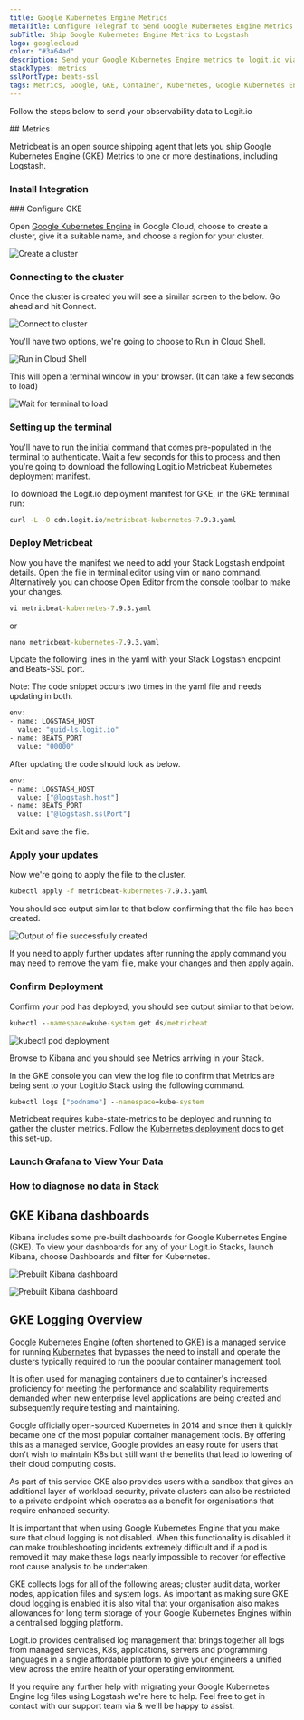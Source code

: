 ```yaml
---
title: Google Kubernetes Engine Metrics
metaTitle: Configure Telegraf to Send Google Kubernetes Engine Metrics
subTitle: Ship Google Kubernetes Engine Metrics to Logstash
logo: googlecloud
color: "#3a64ad"
description: Send your Google Kubernetes Engine metrics to logit.io via logstash using the instructions below and begin searching your data
stackTypes: metrics
sslPortType: beats-ssl
tags: Metrics, Google, GKE, Container, Kubernetes, Google Kubernetes Engine, Google Cloud, Cloud Metrics, Gke
---
```


Follow the steps below to send your observability data to Logit.io

<Steps>
  ## Metrics

  Metricbeat is an open source shipping agent that lets you ship Google 
  Kubernetes Engine (GKE) Metrics to one or more destinations, including Logstash.
  
  ### Install Integration
  <InstallIntegration/>
  ### Configure GKE

  Open [Google Kubernetes Engine](https://console.cloud.google.com/kubernetes/) in Google Cloud, choose to create a cluster, give it a suitable name, and choose a region for your cluster.

  ![Create a cluster](@/images/integrations/gke/step-one.png)

  ### Connecting to the cluster

  Once the cluster is created you will see a similar screen to the below. Go ahead and hit Connect.

  ![Connect to cluster](@/images/integrations/gke/step-two.png)      

  You'll have two options, we're going to choose to Run in Cloud Shell.

  ![Run in Cloud Shell](@/images/integrations/gke/step-three.png)

  This will open a terminal window in your browser. (It can take a few seconds to load)

  ![Wait for terminal to load](@/images/integrations/gke/step-four.png)

  ### Setting up the terminal

  You'll have to run the initial command that comes pre-populated in the terminal to authenticate. 
  Wait a few seconds for this to process and then you're going to download the following 
  Logit.io Metricbeat Kubernetes deployment manifest.

  To download the Logit.io deployment manifest for GKE, in the GKE terminal run:

  ```cmd copy
  curl -L -O cdn.logit.io/metricbeat-kubernetes-7.9.3.yaml
  ```

  ### Deploy Metricbeat

  Now you have the manifest we need to add your Stack Logstash endpoint details. 
  Open the file in terminal editor using vim or nano command. Alternatively you can choose 
  Open Editor from the console toolbar to make your changes.

  ```cmd copy
  vi metricbeat-kubernetes-7.9.3.yaml
  ```
  
  or

  ```cmd copy
  nano metricbeat-kubernetes-7.9.3.yaml
  ```

  Update the following lines in the yaml with your Stack Logstash endpoint and Beats-SSL port.
  
  <Callout type="info">
    Note: The code snippet occurs two times in the yaml file and needs updating in both.
  </Callout>

  ```cmd copy
  env:
  - name: LOGSTASH_HOST
    value: "guid-ls.logit.io"
  - name: BEATS_PORT
    value: "00000"
  ```

  After updating the code should look as below.

  ```cmd copy
  env:
  - name: LOGSTASH_HOST
    value: ["@logstash.host"]
  - name: BEATS_PORT
    value: ["@logstash.sslPort"]
  ```

  Exit and save the file.

  ### Apply your updates

  Now we're going to apply the file to the cluster.

  ```cmd copy
  kubectl apply -f metricbeat-kubernetes-7.9.3.yaml
  ```

  You should see output similar to that below confirming that the file has been created.

  ![Output of file successfully created](@/images/integrations/gke/step-five.png)

  <Callout type="info">
    If you need to apply further updates after running the apply command you may need to remove the yaml file, make your changes and then apply again.
  </Callout>

  ### Confirm Deployment

  Confirm your pod has deployed, you should see output similar to that below.

  ```cmd copy
  kubectl --namespace=kube-system get ds/metricbeat
  ```
  ![kubectl pod deployment](@/images/integrations/gke/step-seven.png)

  Browse to Kibana and you should see Metrics arriving in your Stack.

  In the GKE console you can view the log file to confirm that Metrics are being sent to your Logit.io Stack 
  using the following command.

  ```cmd copy
  kubectl logs ["podname"] --namespace=kube-system
  ```

  Metricbeat requires kube-state-metrics to be deployed and running to gather the cluster metrics. 
  Follow the [Kubernetes deployment](https://github.com/kubernetes/kube-state-metrics#kubernetes-deployment) docs to get this set-up.

  ### Launch Grafana to View Your Data

  <LaunchVisualizer type="metrics" />

  ### How to diagnose no data in Stack

  <DiagnoseNoData />
</Steps>

## GKE Kibana dashboards

Kibana includes some pre-built dashboards for Google Kubernetes Engine (GKE). To view your dashboards for 
any of your Logit.io Stacks, launch Kibana, choose Dashboards and filter for Kubernetes.

![Prebuilt Kibana dashboard](@/images/integrations/gke/gke-dashboard-one.png)

![Prebuilt Kibana dashboard](@/images/integrations/gke/gke-dashboard-two.png)

## GKE Logging Overview

Google Kubernetes Engine (often shortened to GKE) is a managed service for running 
[Kubernetes](/integrations/kubernetes) 
that bypasses the need to install and operate the clusters typically required to run the popular container management tool.

It is often used for managing containers due to container's increased proficiency for meeting the 
performance and scalability requirements demanded when new enterprise level applications are 
being created and subsequently require testing and maintaining.

Google officially open-sourced Kubernetes in 2014 and since then it quickly became one of the most 
popular container management tools. By offering this as a managed service, Google provides an easy 
route for users that don't wish to maintain K8s but still want the benefits that lead to lowering 
of their cloud computing costs.

As part of this service GKE also provides users with a sandbox that gives an additional layer of 
workload security, private clusters can also be restricted to a private endpoint which operates 
as a benefit for organisations that require enhanced security.

It is important that when using Google Kubernetes Engine that you make sure that cloud logging 
is not disabled. When this functionality is disabled it can make troubleshooting incidents 
extremely difficult and if a pod is removed it may make these logs nearly impossible to recover 
for effective root cause analysis to be undertaken.

GKE collects logs for all of the following areas; cluster audit data, worker nodes, application files and system logs.
As important as making sure GKE cloud logging is enabled it is also vital that your 
organisation also makes allowances for long term storage of your Google Kubernetes Engines 
within a centralised logging platform.

Logit.io provides centralised log management that brings together all logs from managed services, 
K8s, applications, servers and programming languages in a single affordable platform to give 
your engineers a unified view across the entire health of your operating environment.

If you require any further help with migrating your Google Kubernetes Engine log files 
using Logstash we're here to help. Feel free to get in contact with our support team via <IntercomButton text="live chat" /> & we'll be happy to assist.